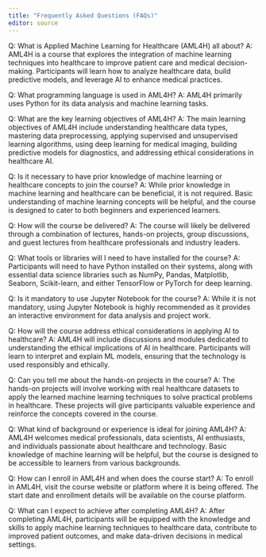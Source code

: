 ---
title: "Frequently Asked Questions (FAQs)"
editor: source
---
Q: What is Applied Machine Learning for Healthcare (AML4H) all about?
A: AML4H is a course that explores the integration of machine learning techniques into healthcare to improve patient care and medical decision-making. Participants will learn how to analyze healthcare data, build predictive models, and leverage AI to enhance medical practices.

Q: What programming language is used in AML4H?
A: AML4H primarily uses Python for its data analysis and machine learning tasks.

Q: What are the key learning objectives of AML4H?
A: The main learning objectives of AML4H include understanding healthcare data types, mastering data preprocessing, applying supervised and unsupervised learning algorithms, using deep learning for medical imaging, building predictive models for diagnostics, and addressing ethical considerations in healthcare AI.

Q: Is it necessary to have prior knowledge of machine learning or healthcare concepts to join the course?
A: While prior knowledge in machine learning and healthcare can be beneficial, it is not required. Basic understanding of machine learning concepts will be helpful, and the course is designed to cater to both beginners and experienced learners.

Q: How will the course be delivered?
A: The course will likely be delivered through a combination of lectures, hands-on projects, group discussions, and guest lectures from healthcare professionals and industry leaders.

Q: What tools or libraries will I need to have installed for the course?
A: Participants will need to have Python installed on their systems, along with essential data science libraries such as NumPy, Pandas, Matplotlib, Seaborn, Scikit-learn, and either TensorFlow or PyTorch for deep learning.

Q: Is it mandatory to use Jupyter Notebook for the course?
A: While it is not mandatory, using Jupyter Notebook is highly recommended as it provides an interactive environment for data analysis and project work.

Q: How will the course address ethical considerations in applying AI to healthcare?
A: AML4H will include discussions and modules dedicated to understanding the ethical implications of AI in healthcare. Participants will learn to interpret and explain ML models, ensuring that the technology is used responsibly and ethically.

Q: Can you tell me about the hands-on projects in the course?
A: The hands-on projects will involve working with real healthcare datasets to apply the learned machine learning techniques to solve practical problems in healthcare. These projects will give participants valuable experience and reinforce the concepts covered in the course.

Q: What kind of background or experience is ideal for joining AML4H?
A: AML4H welcomes medical professionals, data scientists, AI enthusiasts, and individuals passionate about healthcare and technology. Basic knowledge of machine learning will be helpful, but the course is designed to be accessible to learners from various backgrounds.

Q: How can I enroll in AML4H and when does the course start?
A: To enroll in AML4H, visit the course website or platform where it is being offered. The start date and enrollment details will be available on the course platform.

Q: What can I expect to achieve after completing AML4H?
A: After completing AML4H, participants will be equipped with the knowledge and skills to apply machine learning techniques to healthcare data, contribute to improved patient outcomes, and make data-driven decisions in medical settings.





